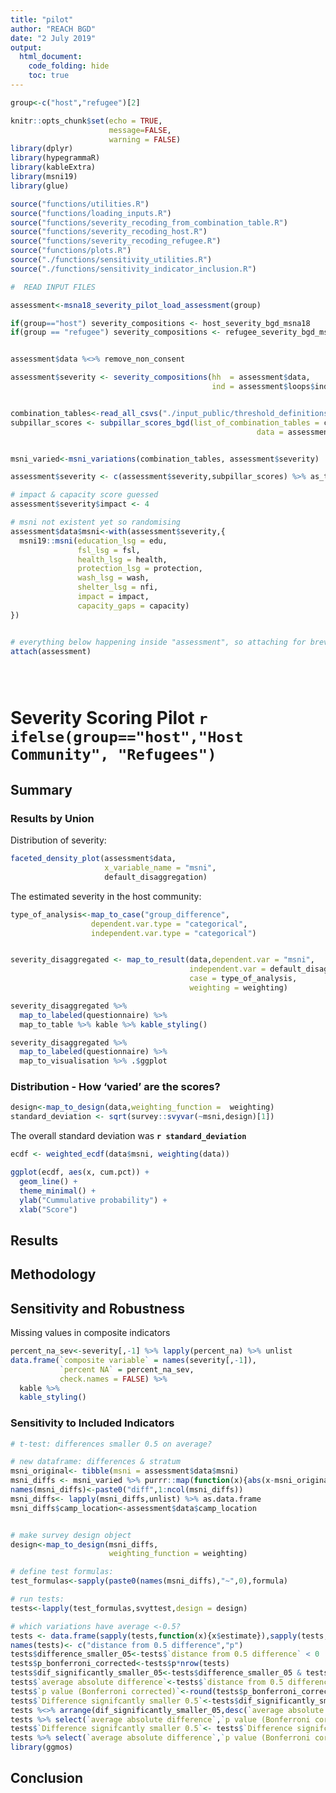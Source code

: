 ```yaml
---
title: "pilot"
author: "REACH BGD"
date: "2 July 2019"
output:
  html_document:
    code_folding: hide
    toc: true
---
```


```r

group<-c("host","refugee")[2]

knitr::opts_chunk$set(echo = TRUE,
                      message=FALSE,
                      warning = FALSE)
library(dplyr)
library(hypegrammaR)
library(kableExtra)
library(msni19)
library(glue)

source("functions/utilities.R")
source("functions/loading_inputs.R")
source("functions/severity_recoding_from_combination_table.R")
source("functions/severity_recoding_host.R")
source("functions/severity_recoding_refugee.R")
source("functions/plots.R")
source("./functions/sensitivity_utilities.R")
source("./functions/sensitivity_indicator_inclusion.R")

#  READ INPUT FILES

assessment<-msna18_severity_pilot_load_assessment(group)

if(group=="host") severity_compositions <- host_severity_bgd_msna18
if(group == "refugee") severity_compositions <- refugee_severity_bgd_msna18


assessment$data %<>% remove_non_consent

assessment$severity <- severity_compositions(hh  = assessment$data,
                                             ind = assessment$loops$individuals)


combination_tables<-read_all_csvs("./input_public/threshold_definitions/refugees/")
subpillar_scores <- subpillar_scores_bgd(list_of_combination_tables = combination_tables,
                                                       data = assessment$severity)


msni_varied<-msni_variations(combination_tables, assessment$severity)

assessment$severity <- c(assessment$severity,subpillar_scores) %>% as_tibble

# impact & capacity score guessed
assessment$severity$impact <- 4

# msni not existent yet so randomising
assessment$data$msni<-with(assessment$severity,{
  msni19::msni(education_lsg = edu, 
               fsl_lsg = fsl, 
               health_lsg = health,
               protection_lsg = protection,
               wash_lsg = wash,
               shelter_lsg = nfi,
               impact = impact,
               capacity_gaps = capacity)
})


# everything below happening inside "assessment", so attaching for brevity:
attach(assessment)


  
```



# Severity Scoring Pilot `r ifelse(group=="host","Host Community", "Refugees")`

## Summary

### Results by Union

Distribution of severity:

```r

faceted_density_plot(assessment$data,
                     x_variable_name = "msni",
                     default_disaggregation)

```

The estimated severity in the host community:





```r
type_of_analysis<-map_to_case("group_difference",
                  dependent.var.type = "categorical",
                  independent.var.type = "categorical")


severity_disaggregated <- map_to_result(data,dependent.var = "msni",
                                        independent.var = default_disaggregation,
                                        case = type_of_analysis,
                                        weighting = weighting)

severity_disaggregated %>%
  map_to_labeled(questionnaire) %>% 
  map_to_table %>% kable %>% kable_styling()

```


```r

severity_disaggregated %>%
  map_to_labeled(questionnaire) %>% 
  map_to_visualisation %>% .$ggplot


```

### Distribution - How 'varied' are the scores?
```r
design<-map_to_design(data,weighting_function =  weighting)
standard_deviation <- sqrt(survey::svyvar(~msni,design)[1])
```
The overall standard deviation was <b> `r standard_deviation` </b>

```r
ecdf <- weighted_ecdf(data$msni, weighting(data))

ggplot(ecdf, aes(x, cum.pct)) +
  geom_line() + 
  theme_minimal() + 
  ylab("Cummulative probability") + 
  xlab("Score")

```

## Results

## Methodology


## Sensitivity and Robustness

Missing values in composite indicators
```r

percent_na_sev<-severity[,-1] %>% lapply(percent_na) %>% unlist
data.frame(`composite variable` = names(severity[,-1]),
           `percent NA` = percent_na_sev,
           check.names = FALSE) %>%
  kable %>%
  kable_styling()
```


### Sensitivity to Included Indicators

```r

# t-test: differences smaller 0.5 on average?

# new dataframe: differences & stratum 
msni_original<- tibble(msni = assessment$data$msni)
msni_diffs <- msni_varied %>% purrr::map(function(x){abs(x-msni_original)-0.5}) %>% as_tibble
names(msni_diffs)<-paste0("diff",1:ncol(msni_diffs))
msni_diffs<- lapply(msni_diffs,unlist) %>% as.data.frame
msni_diffs$camp_location<-assessment$data$camp_location


# make survey design object
design<-map_to_design(msni_diffs,
                      weighting_function = weighting)

# define test formulas:
test_formulas<-sapply(paste0(names(msni_diffs),"~",0),formula)

# run tests:
tests<-lapply(test_formulas,svyttest,design = design)

# which variations have average <-0.5?
tests <- data.frame(sapply(tests,function(x){x$estimate}),sapply(tests,function(x){x$p.value}))
names(tests)<- c("distance from 0.5 difference","p")
tests$difference_smaller_05<-tests$`distance from 0.5 difference` < 0
tests$p_bonferroni_corrected<-tests$p*nrow(tests)
tests$dif_significantly_smaller_05<-tests$difference_smaller_05 & tests$p_bonferroni_corrected<0.01
tests$`average absolute difference`<-tests$`distance from 0.5 difference`+0.5
tests$`p value (Bonferroni corrected)`<-round(tests$p_bonferroni_corrected,5)
tests$`Difference signifcantly smaller 0.5`<-tests$dif_significantly_smaller_05 %>% as.character %>% recode("TRUE" = "Yes","FALSE" = "No")
tests %<>% arrange(dif_significantly_smaller_05,desc(`average absolute difference`))
tests %>% select(`average absolute difference`,`p value (Bonferroni corrected)`,`Difference signifcantly smaller 0.5`)
tests$`Difference signifcantly smaller 0.5`<- tests$`Difference signifcantly smaller 0.5` %>% cell_spec(background = ifelse(tests$`Difference signifcantly smaller 0.5`=="Yes","green","red"),color = "white")
tests %>% select(`average absolute difference`,`p value (Bonferroni corrected)`,`Difference signifcantly smaller 0.5`) %>% kable(escape = FALSE) %>% kable_styling()
library(ggmos)
```


## Conclusion



